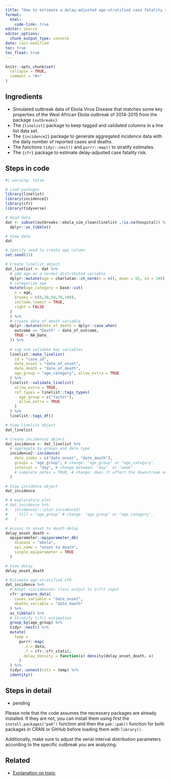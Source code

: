 ```yaml
---
title: "How to estimate a delay-adjusted age-stratified case fatality risk?"
format: 
  html:
    code-link: true
editor: source
editor_options: 
  chunk_output_type: console
date: last-modified
toc: true
toc_float: true
---
```


```r
knitr::opts_chunk$set(
  collapse = TRUE,
  comment = "#>"
)
```

## Ingredients

- Simulated outbreak data of Ebola Virus Disease that matches some key properties of the West African Ebola outbreak of 2014-2015 from the package `{outbreaks}`
- The `{linelist}` package to keep tagged and validated columns in a line list data set.
- The `{incidence2}` package to generate aggregated incidence data with the daily number of reported cases and deaths.
- The functions `tidyr::nest()` and `purrr::map()` to stratify estimates.
- The `{cfr}` package to estimate delay-adjusted case fatality risk.

## Steps in code

```r
#| warning: false

# Load packages
library(linelist)
library(incidence2)
library(cfr)
library(tidyverse)

# Read data
dat <- subset(outbreaks::ebola_sim_clean$linelist ,!is.na(hospital)) %>% 
  dplyr::as_tibble()

# View data
dat

# Specify seed to create age column
set.seed(33)

# Create linelist object
dat_linelist <- dat %>% 
  # add age as a normal-distributed variable
  dplyr::mutate(age = charlatan::ch_norm(n = n(), mean = 55, sd = 10)) %>% 
  # categorize age
  mutate(age_category = base::cut(
    x = age,
    breaks = c(0,30,50,70,100),
    include.lowest = TRUE,
    right = FALSE
  )
  ) %>% 
  # create date of death variable
  dplyr::mutate(date_of_death = dplyr::case_when(
    outcome == "Death" ~ date_of_outcome,
    TRUE ~ NA_Date_
  )) %>% 
  
  # tag and validate key variables
  linelist::make_linelist(
    id = "case_id",
    date_onset = "date_of_onset",
    date_death = "date_of_death",
    age_group = "age_category", allow_extra = TRUE
  ) %>% 
  linelist::validate_linelist(
    allow_extra = TRUE,
    ref_types = linelist::tags_types(
      age_group = c("factor"),
      allow_extra = TRUE
    )
  ) %>% 
  linelist::tags_df()

# View linelist object
dat_linelist

# Create incidence2 object
dat_incidence <- dat_linelist %>% 
  # aggregate by groups and date type
  incidence2::incidence(
    date_index = c("date_onset", "date_death"),
    groups = "age_group", # change: "age_group" or "age_category",
    interval = "day", # change between: "day"  or "week"
    # complete_dates = TRUE, # change: does it affect the downstream analysis? [no]
  )

# View incidence object
dat_incidence

# # exploratory plot
# dat_incidence %>% 
#   incidence2:::plot.incidence2(
#     fill = "age_group" # change: "age_group" or "age_category",
#   )

# Access to onset to death delay
delay_onset_death <-
  epiparameter::epiparameter_db(
    disease = "ebola",
    epi_name = "onset to death",
    single_epiparameter = TRUE
  )

# View delay
delay_onset_death

# Estimate age-stratified CFR
dat_incidence %>% 
  # Adapt <incidence2> class output to {cfr} input
  cfr::prepare_data(
    cases_variable = "date_onset",
    deaths_variable = "date_death"
  ) %>% 
  as_tibble() %>%
  # Stratify {cfr} estimation
  group_by(age_group) %>%
  tidyr::nest() %>%
  mutate(
    temp =
      purrr::map(
        .x = data,
        .f = cfr::cfr_static,
        delay_density = function(x) density(delay_onset_death, x)
      )
  ) %>%
  tidyr::unnest(cols = temp) %>% 
  identity()
```

## Steps in detail

- pending

<!-- OPTIONAL -->

<!-- reduce length of strings with a large language model like chatgpt -->

<!-- - `tidyverse` package is loaded to manage data frame objects. -->

<!-- must: keep to warn users on how to install packages -->

Please note that the code assumes the necessary packages are already installed. If they are not, you can install them using first the `install.packages("pak")` function and then the `pak::pak()` function for both packages in CRAN or GitHub before loading them with `library()`. 

<!-- optional: erase if no assumed distribution is needed -->

Additionally, make sure to adjust the serial interval distribution parameters according to the specific outbreak you are analyzing.

## Related

- [Explanation on topic](link)
